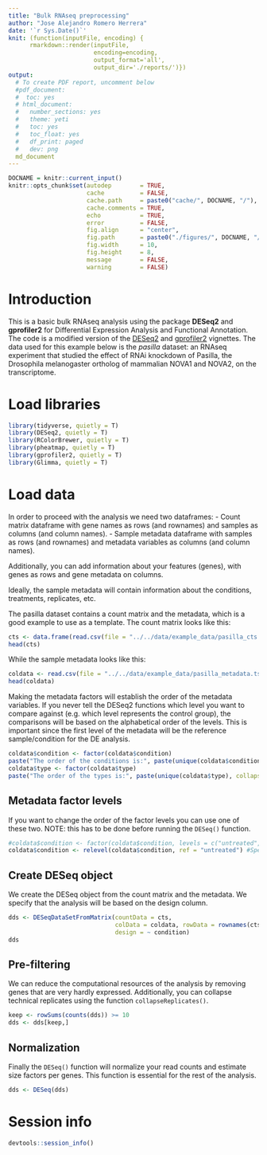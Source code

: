 ```yaml
---
title: "Bulk RNAseq preprocessing"
author: "Jose Alejandro Romero Herrera"
date: '`r Sys.Date()`'
knit: (function(inputFile, encoding) { 
      rmarkdown::render(inputFile,
                        encoding=encoding,
                        output_format='all',
                        output_dir='./reports/')})
output:
  # To create PDF report, uncomment below
  #pdf_document:
  #  toc: yes
  # html_document:
  #   number_sections: yes
  #   theme: yeti
  #   toc: yes
  #   toc_float: yes
  #   df_print: paged
  #   dev: png
  md_document
---
```


```r
DOCNAME = knitr::current_input()
knitr::opts_chunk$set(autodep        = TRUE,
                      cache          = FALSE,
                      cache.path     = paste0("cache/", DOCNAME, "/"),
                      cache.comments = TRUE,
                      echo           = TRUE,
                      error          = FALSE,
                      fig.align      = "center",
                      fig.path       = paste0("./figures/", DOCNAME, "/"),
                      fig.width      = 10,
                      fig.height     = 8,
                      message        = FALSE,
                      warning        = FALSE)
```

# Introduction

This is a basic bulk RNAseq analysis using the package **DESeq2** and **gprofiler2** for Differential Expression Analysis and Functional Annotation. The code is a modified version of the [DESeq2](https://www.bioconductor.org/packages/devel/bioc/vignettes/DESeq2/inst/doc/DESeq2.html) and [gprofiler2](https://cran.r-project.org/web/packages/gprofiler2/vignettes/gprofiler2.html) vignettes. The data used for this example below is the *pasilla* dataset: an RNAseq experiment that studied the effect of RNAi knockdown of Pasilla, the Drosophila melanogaster ortholog of mammalian NOVA1 and NOVA2, on the transcriptome.

# Load libraries
```r
library(tidyverse, quietly = T)
library(DESeq2, quietly = T)
library(RColorBrewer, quietly = T)
library(pheatmap, quietly = T)
library(gprofiler2, quietly = T)
library(Glimma, quietly = T)
```

# Load data
In order to proceed with the analysis we need two dataframes:
- Count matrix dataframe with gene names as rows (and rownames) and samples as columns (and column names). 
- Sample metadata dataframe with samples as rows (and rownames) and metadata variables as columns (and column names).

Additionally, you can add information about your features (genes), with genes as rows and gene metadata on columns.

Ideally, the sample metadata will contain information about the conditions, treatments, replicates, etc.

The pasilla dataset contains a count matrix and the metadata, which is a good example to use as a template. The count matrix looks like this:
```r
cts <- data.frame(read.csv(file = "../../data/example_data/pasilla_cts.tsv", sep="\t", row.names="flybase_id"))
head(cts)
```

While the sample metadata looks like this:
```r
coldata <- read.csv(file = "../../data/example_data/pasilla_metadata.tsv", row.names=1, sep = "\t")
head(coldata)
```

Making the metadata factors will establish the order of the metadata variables. If you never tell the DESeq2 functions which level you want to compare against (e.g. which level represents the control group), the comparisons will be based on the alphabetical order of the levels. This is important since the first level of the metadata will be the reference sample/condition for the DE analysis.
```r
coldata$condition <- factor(coldata$condition)
paste("The order of the conditions is:", paste(unique(coldata$condition), collapse=", "))
coldata$type <- factor(coldata$type)
paste("The order of the types is:", paste(unique(coldata$type), collapse=", "))
```

## Metadata factor levels
If you want to change the order of the factor levels you can use one of these two.
NOTE: this has to be done before running the `DESeq()` function.
```r
#coldata$condition <- factor(coldata$condition, levels = c("untreated","treated"))
coldata$condition <- relevel(coldata$condition, ref = "untreated") #Specifies "untreated" as the reference level
```

## Create DESeq object
We create the DESeq object from the count matrix and the metadata. We specify that the analysis will be based on the design column.
```r
dds <- DESeqDataSetFromMatrix(countData = cts,
                              colData = coldata, rowData = rownames(cts),
                              design = ~ condition)
dds
```
## Pre-filtering
We can reduce the computational resources of the analysis by removing genes that are very hardly expressed. Additionally, you can collapse technical replicates using the function `collapseReplicates()`.

```r
keep <- rowSums(counts(dds)) >= 10
dds <- dds[keep,]
```

## Normalization
Finally the `DESeq()` function will normalize your read counts and estimate size factors per genes. This function is essential for the rest of the analysis.

```r
dds <- DESeq(dds)
```

# Session info
```r
devtools::session_info()
```